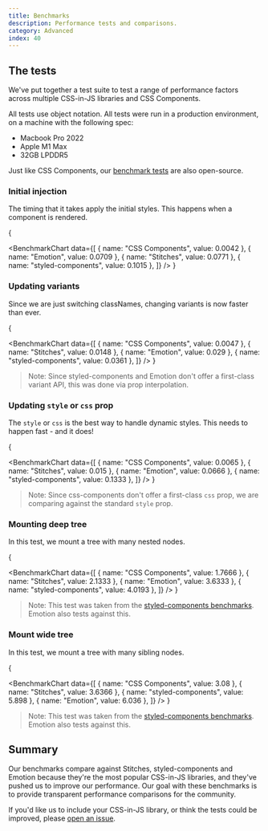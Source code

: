 ```yaml
---
title: Benchmarks
description: Performance tests and comparisons.
category: Advanced
index: 40
---
```


## The tests

We've put together a test suite to test a range of performance factors across multiple CSS-in-JS libraries and CSS Components.

All tests use object notation. All tests were run in a production environment, on a machine with the following spec:

- Macbook Pro 2022
- Apple M1 Max
- 32GB LPDDR5

Just like CSS Components, our [benchmark tests](https://github.com/phantomstudios/css-components-bench) are also open-source.

### Initial injection

The timing that it takes apply the initial styles. This happens when a component is rendered.

{

<BenchmarkChart
  data={[
    { name: "CSS Components", value: 0.0042 },
    { name: "Emotion", value: 0.0709 },
    { name: "Stitches", value: 0.0771 },
    { name: "styled-components", value: 0.1015 },
  ]}
/>
}

### Updating variants

Since we are just switching classNames, changing variants is now faster than ever.

{

<BenchmarkChart
  data={[
    { name: "CSS Components", value: 0.0047 },
    { name: "Stitches", value: 0.0148 },
    { name: "Emotion", value: 0.029 },
    { name: "styled-components", value: 0.0361 },
  ]}
/>
}

> Note: Since styled-components and Emotion don't offer a first-class variant API, this was done via prop interpolation.

### Updating `style` or `css` prop

The `style` or `css` is the best way to handle dynamic styles. This needs to happen fast - and it does!

{

<BenchmarkChart
  data={[
    { name: "CSS Components", value: 0.0065 },
    { name: "Stitches", value: 0.015 },
    { name: "Emotion", value: 0.0666 },
    { name: "styled-components", value: 0.1333 },
  ]}
/>
}

> Note: Since css-components don't offer a first-class `css` prop, we are comparing against the standard `style` prop.

### Mounting deep tree

In this test, we mount a tree with many nested nodes.

{

<BenchmarkChart
  data={[
    { name: "CSS Components", value: 1.7666 },
    { name: "Stitches", value: 2.1333 },
    { name: "Emotion", value: 3.6333 },
    { name: "styled-components", value: 4.0193 },
  ]}
/>
}

> Note: This test was taken from the [styled-components benchmarks](https://github.com/styled-components/styled-components/tree/main/packages/benchmarks). Emotion also tests against this.

### Mount wide tree

In this test, we mount a tree with many sibling nodes.

{

<BenchmarkChart
  data={[
    { name: "CSS Components", value: 3.08 },
    { name: "Stitches", value: 3.6366 },
    { name: "styled-components", value: 5.898 },
    { name: "Emotion", value: 6.036 },
  ]}
/>
}

> Note: This test was taken from the [styled-components benchmarks](https://github.com/styled-components/styled-components/tree/main/packages/benchmarks). Emotion also tests against this.

## Summary

Our benchmarks compare against Stitches, styled-components and Emotion because they're the most popular CSS-in-JS libraries, and they've pushed us to improve our performance. Our goal with these benchmarks is to provide transparent performance comparisons for the community.

If you'd like us to include your CSS-in-JS library, or think the tests could be improved, please [open an issue](https://github.com/phantomstudios/css-components).
